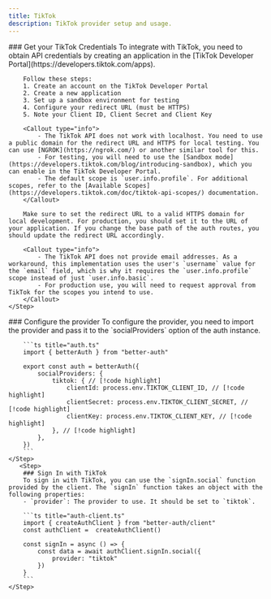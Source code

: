 ```yaml
---
title: TikTok
description: TikTok provider setup and usage.
---
```


<Steps>
    <Step>
        ### Get your TikTok Credentials
        To integrate with TikTok, you need to obtain API credentials by creating an application in the [TikTok Developer Portal](https://developers.tiktok.com/apps).

        Follow these steps:
        1. Create an account on the TikTok Developer Portal
        2. Create a new application
        3. Set up a sandbox environment for testing
        4. Configure your redirect URL (must be HTTPS)
        5. Note your Client ID, Client Secret and Client Key

        <Callout type="info">
            - The TikTok API does not work with localhost. You need to use a public domain for the redirect URL and HTTPS for local testing. You can use [NGROK](https://ngrok.com/) or another similar tool for this.
            - For testing, you will need to use the [Sandbox mode](https://developers.tiktok.com/blog/introducing-sandbox), which you can enable in the TikTok Developer Portal.
            - The default scope is `user.info.profile`. For additional scopes, refer to the [Available Scopes](https://developers.tiktok.com/doc/tiktok-api-scopes/) documentation.
        </Callout>

        Make sure to set the redirect URL to a valid HTTPS domain for local development. For production, you should set it to the URL of your application. If you change the base path of the auth routes, you should update the redirect URL accordingly.

        <Callout type="info">
            - The TikTok API does not provide email addresses. As a workaround, this implementation uses the user's `username` value for the `email` field, which is why it requires the `user.info.profile` scope instead of just `user.info.basic`.
            - For production use, you will need to request approval from TikTok for the scopes you intend to use.
        </Callout>
    </Step>

  <Step>
        ### Configure the provider
        To configure the provider, you need to import the provider and pass it to the `socialProviders` option of the auth instance.

        ```ts title="auth.ts"
        import { betterAuth } from "better-auth"

        export const auth = betterAuth({
            socialProviders: {
                tiktok: { // [!code highlight]
                    clientId: process.env.TIKTOK_CLIENT_ID, // [!code highlight]
                    clientSecret: process.env.TIKTOK_CLIENT_SECRET, // [!code highlight]
                    clientKey: process.env.TIKTOK_CLIENT_KEY, // [!code highlight]
                }, // [!code highlight]
            },
        })
        ```
    </Step>
       <Step>
        ### Sign In with TikTok
        To sign in with TikTok, you can use the `signIn.social` function provided by the client. The `signIn` function takes an object with the following properties:
        - `provider`: The provider to use. It should be set to `tiktok`.

        ```ts title="auth-client.ts"
        import { createAuthClient } from "better-auth/client"
        const authClient =  createAuthClient()

        const signIn = async () => {
            const data = await authClient.signIn.social({
                provider: "tiktok"
            })
        }
        ```
    </Step>

</Steps>
